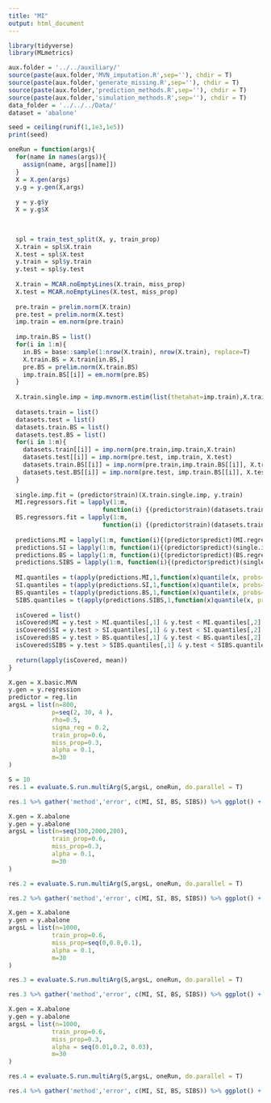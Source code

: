```yaml
---
title: "MI"
output: html_document
---
```


```r
library(tidyverse)
library(MLmetrics)
```

```r
aux.folder = '../../auxiliary/'
source(paste(aux.folder,'MVN_imputation.R',sep=''), chdir = T)
source(paste(aux.folder,'generate_missing.R',sep=''), chdir = T)
source(paste(aux.folder,'prediction_methods.R',sep=''), chdir = T)
source(paste(aux.folder,'simulation_methods.R',sep=''), chdir = T)
data_folder = '../../../Data/'
dataset = 'abalone'

seed = ceiling(runif(1,1e3,1e5))
print(seed)
```

```r
oneRun = function(args){
  for(name in names(args)){
    assign(name, args[[name]])
  }
  X = X.gen(args)
  y.g = y.gen(X,args)
  
  y = y.g$y
  X = y.g$X
  

  
  spl = train_test_split(X, y, train_prop)
  X.train = spl$X.train
  X.test = spl$X.test
  y.train = spl$y.train
  y.test = spl$y.test
  
  X.train = MCAR.noEmptyLines(X.train, miss_prop)
  X.test = MCAR.noEmptyLines(X.test, miss_prop)
  
  pre.train = prelim.norm(X.train) 
  pre.test = prelim.norm(X.test)
  imp.train = em.norm(pre.train)
  
  imp.train.BS = list()
  for(i in 1:m){
    in.BS = base::sample(1:nrow(X.train), nrow(X.train), replace=T)
    X.train.BS = X.train[in.BS,]
    pre.BS = prelim.norm(X.train.BS)
    imp.train.BS[[i]] = em.norm(pre.BS)
  }
  
  X.train.single.imp = imp.mvnorm.estim(list(thetahat=imp.train),X.train)
  
  datasets.train = list()
  datasets.test = list()
  datasets.train.BS = list()
  datasets.test.BS = list()
  for(i in 1:m){
    datasets.train[[i]] = imp.norm(pre.train,imp.train,X.train)
    datasets.test[[i]] = imp.norm(pre.test, imp.train, X.test)
    datasets.train.BS[[i]] = imp.norm(pre.train,imp.train.BS[[i]], X.train)
    datasets.test.BS[[i]] = imp.norm(pre.test, imp.train.BS[[i]], X.test)
  }
  
  single.imp.fit = (predictor$train)(X.train.single.imp, y.train)
  MI.regressors.fit = lapply(1:m,
                          function(i) {(predictor$train)(datasets.train[[i]], y.train)})
  BS.regressors.fit = lapply(1:m,
                          function(i) {(predictor$train)(datasets.train.BS[[i]], y.train)})
  
  predictions.MI = lapply(1:m, function(i){(predictor$predict)(MI.regressors.fit[[i]], datasets.test[[i]])}) %>% as.data.frame()
  predictions.SI = lapply(1:m, function(i){(predictor$predict)(single.imp.fit, datasets.test[[i]])}) %>% as.data.frame()
  predictions.BS = lapply(1:m, function(i){(predictor$predict)(BS.regressors.fit[[i]], datasets.test.BS[[i]])}) %>% as.data.frame()
  predictions.SIBS = lapply(1:m, function(i){(predictor$predict)(single.imp.fit, datasets.test.BS[[i]])}) %>% as.data.frame()
  
  MI.quantiles = t(apply(predictions.MI,1,function(x)quantile(x, probs=c(alpha/2,1-alpha/2)))) %>% as.data.frame()
  SI.quantiles = t(apply(predictions.SI,1,function(x)quantile(x, probs=c(alpha/2,1-alpha/2)))) %>% as.data.frame()
  BS.quantiles = t(apply(predictions.BS,1,function(x)quantile(x, probs=c(alpha/2,1-alpha/2)))) %>% as.data.frame()
  SIBS.quantiles = t(apply(predictions.SIBS,1,function(x)quantile(x, probs=c(alpha/2,1-alpha/2)))) %>% as.data.frame()
  
  isCovered = list()
  isCovered$MI = y.test > MI.quantiles[,1] & y.test < MI.quantiles[,2]
  isCovered$SI = y.test > SI.quantiles[,1] & y.test < SI.quantiles[,2]
  isCovered$BS = y.test > BS.quantiles[,1] & y.test < BS.quantiles[,2]
  isCovered$SIBS = y.test > SIBS.quantiles[,1] & y.test < SIBS.quantiles[,2]
  
  return(lapply(isCovered, mean))
}
```

```r
X.gen = X.basic.MVN
y.gen = y.regression
predictor = reg.lin
argsL = list(n=800,
            p=seq(2, 30, 4 ),
            rho=0.5,
            sigma_reg = 0.2,
            train_prop=0.6,
            miss_prop=0.3,
            alpha = 0.1,
            m=30
)

S = 10
res.1 = evaluate.S.run.multiArg(S,argsL, oneRun, do.parallel = T) 

res.1 %>% gather('method','error', c(MI, SI, BS, SIBS)) %>% ggplot() + aes(x=p,y=error, color=method) + geom_line() + geom_line(aes(y=1-alpha, color='Nominal coverage'))
```

```r
X.gen = X.abalone
y.gen = y.abalone
argsL = list(n=seq(300,2000,200),
            train_prop=0.6,
            miss_prop=0.3,
            alpha = 0.1,
            m=30
)

res.2 = evaluate.S.run.multiArg(S,argsL, oneRun, do.parallel = T) 

res.2 %>% gather('method','error', c(MI, SI, BS, SIBS)) %>% ggplot() + aes(x=n,y=error, color=method) + geom_line() + geom_line(aes(y=1-alpha, color='Nominal coverage'))

```

```r
X.gen = X.abalone
y.gen = y.abalone
argsL = list(n=1000,
            train_prop=0.6,
            miss_prop=seq(0,0.8,0.1),
            alpha = 0.1,
            m=30
)

res.3 = evaluate.S.run.multiArg(S,argsL, oneRun, do.parallel = T) 

res.3 %>% gather('method','error', c(MI, SI, BS, SIBS)) %>% ggplot() + aes(x=miss_prop,y=error, color=method) + geom_line() + geom_line(aes(y=1-alpha, color='Nominal coverage'))

```


```r
X.gen = X.abalone
y.gen = y.abalone
argsL = list(n=1000,
            train_prop=0.6,
            miss_prop=0.3,
            alpha = seq(0.01,0.2, 0.03),
            m=30
)

res.4 = evaluate.S.run.multiArg(S,argsL, oneRun, do.parallel = T) 

res.4 %>% gather('method','error', c(MI, SI, BS, SIBS)) %>% ggplot() + aes(x=alpha,y=error, color=method) + geom_line() + geom_line(aes(x=alpha, y=1-alpha, color='Nominal coverage'))

```



